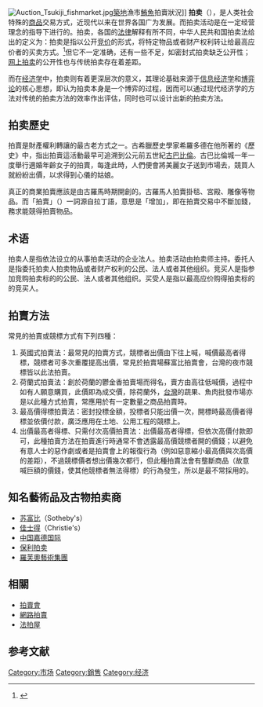 [[File:Auction_Tsukiji_fishmarket.jpg|thumb]][[築地|築地]]漁市[[鮪魚|鮪魚]]拍賣狀況]]
'''拍卖'''（{{lang-en|Auction}}），是人类社会特殊的[[商品|商品]]交易方式，近现代以来在世界各国广为发展。而拍卖活动是在一定经营理念的指导下进行的。拍卖，各国的[[法律|法律]]解释有所不同，中华人民共和国拍卖法给出的定义为：拍卖是指以公开[[竞价|竞价]]的形式，将特定物品或者财产权利转让给最高应价者的买卖方式。<ref>{{Cite web|title=中华人民共和国拍卖法|url=http://www.gov.cn/banshi/2005-06/27/content_69773.htm|access-date=2021-06-22|work=www.gov.cn|archive-date=2020-12-04|archive-url=https://web.archive.org/web/20201204024009/http://www.gov.cn/banshi/2005-06/27/content_69773.htm|dead-url=no}}</ref>但它不一定准确，还有一些不足，如密封式拍卖缺乏公开性；[[网上拍卖|网上拍卖]]的公开性也与传统拍卖存在着差距。

而在[[经济学|经济学]]中，拍卖则有着更深层次的意义，其理论基础来源于[[信息经济学|信息经济学]]和[[博弈论|博弈论]]的核心思想，即认为拍卖本身是一个博弈的过程，因而可以通过现代经济学的方法对传统的拍卖方法的效率作出评估，同时也可以设计出新的拍卖方法。

== 拍卖歷史 ==
拍賣是財產權利轉讓的最古老方式之一。古希臘歷史學家希羅多德在他所著的《歷史》中，指出拍賣這活動最早可追溯到公元前五世紀[[古巴比倫|古巴比倫]]。古巴比倫城一年一度舉行適婚年齡女子的拍賣，每逢此時，人們便會將美麗女子送到市場去，競買人就紛紛出價，以求得到心儀的姑娘。

真正的商業拍賣應該是由古羅馬時期開創的。古羅馬人拍賣掛毯、宮殿、雕像等物品。而「拍賣」（{{lang|en|auction}}）一詞源自拉丁語，意思是「增加」，即在拍賣交易中不斷加錢，務求能競得拍賣物品。

==术语==
拍卖人是指依法设立的从事拍卖活动的企业法人。拍卖活动由拍卖师主持。委托人是指委托拍卖人拍卖物品或者财产权利的公民、法人或者其他组织。竞买人是指参加竞购拍卖标的的公民、法人或者其他组织。买受人是指以最高应价购得拍卖标的的竞买人。

== 拍賣方法 ==
常見的拍賣或競標方式有下列四種：
# 英國式拍賣法：最常見的拍賣方式，競標者出價由下往上喊，喊價最高者得標，競標者可多次重覆提高出價，常見於拍賣場蘇富比拍賣會，台灣的夜市競標皆以此法拍賣。
# 荷蘭式拍賣法：創於荷蘭的鬱金香拍賣場而得名，賣方由高往低喊價，過程中如有人願意購買，此價即為成交價，除荷蘭外，[[台灣|台灣]]的蔬果、魚肉批發市場亦是以此種方式拍賣，常應用於有一定數量之商品拍賣時。
# 最高價得標拍賣法：密封投標金額，投標者只能出價一次，開標時最高價者得標並依價付款，廣泛應用在土地、公用工程的競標上。
# 出價最高者得標、只需付次高價拍賣法：出價最高者得標，但依次高價付款即可，此種拍賣方法在拍賣進行時通常不會透露最高價競標者開的價錢；以避免有意人士的惡作劇或者是拍賣會上的報復行為（例如惡意縮小最高價與次高價的差距），不過競標價者想出價幾次都行，但此種拍賣法會有壟斷商品（故意喊巨額的價錢，使其他競標者無法得標）的行為發生，所以是最不常採用的。

== 知名藝術品及古物拍卖商 ==
* [[苏富比|苏富比]]（Sotheby's）
* [[佳士得|佳士得]]（Christie's）
* [[中国嘉德国际|中国嘉德国际]]
* [[保利拍卖|保利拍卖]]
* [[羅芙奧藝術集團|羅芙奧藝術集團]]

== 相關 ==
{{commonscat|Auctions}}
* [[拍賣會|拍賣會]]
* [[网上拍卖|網路拍賣]]
* [[法拍屋|法拍屋]]

==参考文献==
{{reflist}}

[[Category:市场|Category:市场]]
[[Category:銷售|Category:銷售]]
[[Category:经济|Category:经济]]